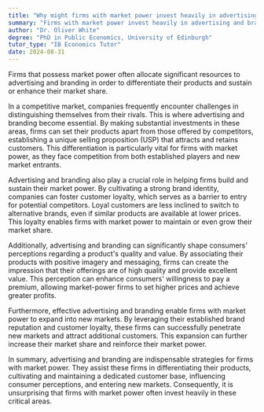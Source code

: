 ```yaml
---
title: "Why might firms with market power invest heavily in advertising and branding?"
summary: "Firms with market power invest heavily in advertising and branding to differentiate their products and maintain or increase their market share."
author: "Dr. Oliver White"
degree: "PhD in Public Economics, University of Edinburgh"
tutor_type: "IB Economics Tutor"
date: 2024-08-31
---
```


Firms that possess market power often allocate significant resources to advertising and branding in order to differentiate their products and sustain or enhance their market share.

In a competitive market, companies frequently encounter challenges in distinguishing themselves from their rivals. This is where advertising and branding become essential. By making substantial investments in these areas, firms can set their products apart from those offered by competitors, establishing a unique selling proposition (USP) that attracts and retains customers. This differentiation is particularly vital for firms with market power, as they face competition from both established players and new market entrants.

Advertising and branding also play a crucial role in helping firms build and sustain their market power. By cultivating a strong brand identity, companies can foster customer loyalty, which serves as a barrier to entry for potential competitors. Loyal customers are less inclined to switch to alternative brands, even if similar products are available at lower prices. This loyalty enables firms with market power to maintain or even grow their market share.

Additionally, advertising and branding can significantly shape consumers' perceptions regarding a product's quality and value. By associating their products with positive imagery and messaging, firms can create the impression that their offerings are of high quality and provide excellent value. This perception can enhance consumers' willingness to pay a premium, allowing market-power firms to set higher prices and achieve greater profits.

Furthermore, effective advertising and branding enable firms with market power to expand into new markets. By leveraging their established brand reputation and customer loyalty, these firms can successfully penetrate new markets and attract additional customers. This expansion can further increase their market share and reinforce their market power.

In summary, advertising and branding are indispensable strategies for firms with market power. They assist these firms in differentiating their products, cultivating and maintaining a dedicated customer base, influencing consumer perceptions, and entering new markets. Consequently, it is unsurprising that firms with market power often invest heavily in these critical areas.
    